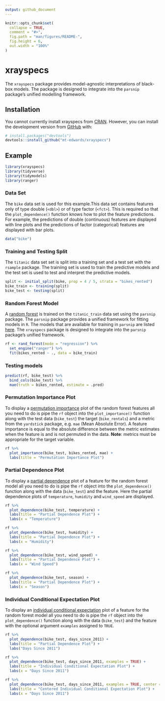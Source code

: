 ```yaml
---
output: github_document
---
```


<!-- README.md is generated from README.Rmd. Please edit that file -->

```r
knitr::opts_chunk$set(
  collapse = TRUE,
  comment = "#>",
  fig.path = "man/figures/README-",
  fig.height = 6,
  out.width = "100%"
)
```
# xrayspecs

<!-- badges: start -->
<!-- badges: end -->

The `xrayspecs` package provides model-agnostic interpretations of black-box models. The package is designed to integrate into the `parsnip` package's unified modelling framework.

## Installation

You cannot currently install xrayspecs from [CRAN](https://CRAN.R-project.org). However, you can install the development version from [GitHub](https://github.com/) with:

```r
# install.packages("devtools")
devtools::install_github("mt-edwards/xrayspecs")
```
## Example

```r
library(xrayspecs)
library(tidyverse)
library(tidymodels)
library(ranger)
```

### Data Set

The `bike` data set is used for this example.This data set contains features only of type double (`<dbl>`) or of type factor (`<fct>`). This is required so that the `plot_dependence()` function knows how to plot the feature predictions. For example, the predictions of double (continuous) features are displayed with line plots and the predictions of factor (categorical) features are displayed with bar plots.

```r
data("bike")
```

### Training and Testing Split

The `titanic` data set set is split into a training set and a test set with the `rsample` package. The trainiing set is used to train the predictive models and the test set is used to test and interpret the predictive models.

```r
split <- initial_split(bike, prop = 4 / 5, strata = "bikes_rented")
bike_train <- training(split)
bike_test <- testing(split)
```

### Random Forest Model

A [random forest](https://en.wikipedia.org/wiki/Random_forest) is trained on the `titanic_train` data set using the `parsnip` package. The `parsnip` package provides a unified framework for fitting models in `R`. The models that are available for training in `parsnip` are listed [here](https://tidymodels.github.io/parsnip/articles/articles/Models.html). The `xrayspecs` package is designed to integrate into the `parsnip` package's unified framework.

```r
rf <- rand_forest(mode = "regression") %>% 
  set_engine("ranger") %>% 
  fit(bikes_rented ~ ., data = bike_train)
```

### Testing models

```r
predict(rf, bike_test) %>% 
  bind_cols(bike_test) %>% 
  mae(truth = bikes_rented, estimate = .pred)
```

### Permutation Importance Plot

To display a [permutation importance](https://christophm.github.io/interpretable-ml-book/feature-importance.html) plot of the random forest features all you need to do is pipe the `rf` object into the `plot_importance()` function along with the test data (`bike_test`) the target (`bike_rentals`) and a metric from the `yardstick` package, e.g. `mae` (Mean Absolute Error). A feature importance is equal to the absolute difference between the metric estimates when the feature is and is not permuted in the data. **Note**: metrics must be appropriate for the target variable.

```r
rf %>% 
  plot_importance(bike_test, bikes_rented, mae) +
  labs(title = "Permutation Importance Plot")
```

### Partial Dependence Plot

To display a [partial dependence](https://christophm.github.io/interpretable-ml-book/pdp.html) plot of a feature for the random forest model all you need to do is pipe the `rf` object into the `plot_dependence()` function along with the data (`bike_test`) and the feature. Here the partial dependence plots of `temperature`, `humidity` and `wind_speed` are displayed.

```r
rf %>% 
  plot_dependence(bike_test, temperature) +
  labs(title = "Partial Dependence Plot") +
  labs(x = "Temperature")

rf %>% 
  plot_dependence(bike_test, humidity) +
  labs(title = "Partial Dependence Plot") +
  labs(x = "Humidity")

rf %>% 
  plot_dependence(bike_test, wind_speed) +
  labs(title = "Partial Dependence Plot") +
  labs(x = "Wind Speed")
```

```r
rf %>% 
  plot_dependence(bike_test, season) +
  labs(title = "Partial Dependence Plot") +
  labs(x = "Season")
```

### Individual Conditional Expectation Plot

To display an [individual conditional expectation](https://christophm.github.io/interpretable-ml-book/ice.html) plot of a feature for the random forest model all you need to do is pipe the `rf` object into the `plot_dependence()` function along with the data (`bike_test`) and the feature with the optional argument `examples` assigned to `TRUE`.

```r
rf %>% 
  plot_dependence(bike_test, days_since_2011) +
  labs(title = "Partial Dependence Plot") +
  labs("Days Since 2011")

rf %>% 
  plot_dependence(bike_test, days_since_2011, examples = TRUE) +
  labs(title = "Individual Conditional Expectation Plot") +
  labs(x = "Days Since 2011")

rf %>% 
  plot_dependence(bike_test, days_since_2011, examples = TRUE, center = TRUE) +
  labs(title = "Centered Individual Conditional Expectation Plot") +
  labs(x = "Days Since 2011")
```
